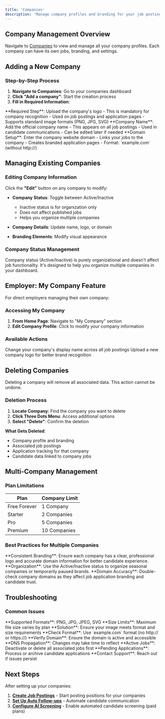 ```yaml
---
title: 'Companies'
description: 'Manage company profiles and branding for your job postings'
---
```


## Company Management Overview

Navigate to [Companies](https://hirempire.com/companies) to view and manage all your company profiles. Each company can have its own jobs, branding, and settings.

## Adding a New Company

### Step-by-Step Process

1. **Navigate to Companies**: Go to your companies dashboard
2. **Click "Add a company"**: Start the creation process
3. **Fill in Required Information**:

<AccordionGroup>
  <Accordion icon="image" title="Upload Company Logo">
    **Required Step**: Upload the company's logo
    - This is mandatory for company recognition
    - Used on job postings and application pages
    - Supports standard image formats (PNG, JPG, SVG)
  </Accordion>
  
  <Accordion icon="building" title="Enter Company Name">
    **Company Name**: Add the official company name
    - This appears on all job postings
    - Used in candidate communications
    - Can be edited later if needed
  </Accordion>
  
  <Accordion icon="globe" title="Add Company Domain">
    **Domain Setup**: Enter the company website domain
    - Links your jobs to the company
    - Creates branded application pages
    - Format: `example.com` (without http://)
  </Accordion>
</AccordionGroup>

## Managing Existing Companies

### Editing Company Information

Click the **"Edit"** button on any company to modify:

- **Company Status**: Toggle between Active/Inactive
  - Inactive status is for organization only
  - Does not affect published jobs
  - Helps you organize multiple companies

- **Company Details**: Update name, logo, or domain
- **Branding Elements**: Modify visual appearance

### Company Status Management

<Info>
  Company status (Active/Inactive) is purely organizational and doesn't affect job functionality. It's designed to help you organize multiple companies in your dashboard.
</Info>

## Employer: My Company Feature

For direct employers managing their own company:

### Accessing My Company

1. **From Home Page**: Navigate to "My Company" section
2. **Edit Company Profile**: Click to modify your company information

### Available Actions

<CardGroup cols={2}>
  <Card title="Update Company Name" icon="pen-to-square">
    Change your company's display name across all job postings
  </Card>
  <Card title="Change Logo" icon="image">
    Upload a new company logo for better brand recognition
  </Card>
</CardGroup>

## Deleting Companies

<Warning>
  Deleting a company will remove all associated data. This action cannot be undone.
</Warning>

### Deletion Process

1. **Locate Company**: Find the company you want to delete
2. **Click Three Dots Menu**: Access additional options
3. **Select "Delete"**: Confirm the deletion

**What Gets Deleted**:
- Company profile and branding
- Associated job postings
- Application tracking for that company
- Candidate data linked to company jobs

## Multi-Company Management

### Plan Limitations

| Plan | Company Limit |
|------|---------------|
| Free Forever | 1 Company |
| Starter | 2 Companies |
| Pro | 5 Companies |
| Premium | 10 Companies |

### Best Practices for Multiple Companies

<Tip>
  **Consistent Branding**: Ensure each company has a clear, professional logo and accurate domain information for better candidate experience.
</Tip>

<Tip>
  **Organization**: Use the Active/Inactive status to organize seasonal companies or temporarily paused brands.
</Tip>

<Tip>
  **Domain Accuracy**: Double-check company domains as they affect job application branding and candidate trust.
</Tip>

## Troubleshooting

### Common Issues

<AccordionGroup>
  <Accordion title="Logo Upload Problems">
    **Supported Formats**: PNG, JPG, JPEG, SVG
    **Size Limits**: Maximum file size varies by plan
    **Solution**: Ensure your image meets format and size requirements
  </Accordion>
  
  <Accordion title="Domain Not Working">
    **Check Format**: Use `example.com` format (no http:// or https://)
    **Verify Domain**: Ensure the domain is active and accessible
    **DNS Propagation**: Changes may take time to reflect
  </Accordion>
  
  <Accordion title="Cannot Delete Company">
    **Active Jobs**: Deactivate or delete all associated jobs first
    **Pending Applications**: Process or archive candidate applications
    **Contact Support**: Reach out if issues persist
  </Accordion>
</AccordionGroup>

## Next Steps

After setting up your companies:

1. **[Create Job Postings](/jobs)** - Start posting positions for your companies
2. **[Set Up Auto Follow-ups](/automated-follow-ups)** - Automate candidate communication
3. **[Configure AI Screening](/ai-screening)** - Enable automated candidate screening (paid plans)
